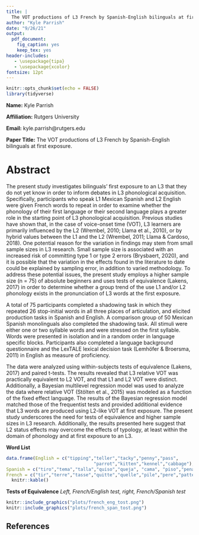```yaml
---
title: |
  The VOT productions of L3 French by Spanish-English bilinguals at first exposure. 
author: "Kyle Parrish"
date: "9/26/21"
output: 
  pdf_document: 
    fig_caption: yes
    keep_tex: yes
header-includes:
   - \usepackage{tipa}
   - \usepackage{xcolor}
fontsize: 12pt
---
```


```r
knitr::opts_chunk$set(echo = FALSE)
library(tidyverse)
```

**Name:** Kyle Parrish



**Affiliation:** Rutgers University



**Email:** kyle.parrish@rutgers.edu



**Paper Title:** The VOT productions of L3 French by Spanish-English bilinguals at first exposure. 


\newpage

# Abstract

The present study investigates bilinguals' first exposure to an L3 that they do not yet know in order to inform debates in L3 phonological acquisition. Specifically, participants who speak L1 Mexican Spanish and L2 English were given French words to repeat in order to examine whether the phonology of their first language or their second language plays a greater role in the starting point of L3 phonological acquisition. Previous studies have shown that, in the case of voice-onset time (VOT), L3 learners are primarily influenced by the L2 (Wrembel, 2010; Llama et al., 2010), or by hybrid values between the L1 and the L2 (Wrembel, 2011; Llama & Cardoso, 2018). One potential reason for the variation in findings may stem from small sample sizes in L3 research. Small sample size is associated with an increased risk of committing type 1 or type 2 errors (Brysbaert, 2020), and it is possible that the variation in the effects found in the literature to date could be explained by sampling error, in addition to varied methodology. To address these potential issues, the present study employs a higher sample size (n = 75) of absolute beginners and uses tests of equivalence (Lakens, 2017) in order to determine whether a group trend of the use L1 and/or L2 phonology exists in the pronunciation of L3 words at the first exposure.

  A total of 75 participants completed a shadowing task in which they repeated 26 stop-initial words in all three places of articulation, and elicited production tasks in Spanish and English. A comparison group of 50 Mexican Spanish monolinguals also completed the shadowing task. All stimuli were either one or two syllable words and were stressed on the first syllable. Words were presented in isolation and in a random order in language specific blocks. Participants also completed a language background questionnaire and the LexTALE lexical decision task (Lemhöfer & Broersma, 2011) in English as measure of proficiency.  

The data were analyzed using within-subjects tests of equivalence (Lakens, 2017) and paired t-tests. The results revealed that L3 relative VOT was practically equivalent to L2 VOT, and that L1 and L2 VOT were distinct. Additionally, a Bayesian multilevel regression model was used to analyze the data where relative VOT (Stölten et al., 2015) was modeled as a function of the fixed effect language. The results of the Bayesian regression model matched those of the frequentist tests and provided additional evidence that L3 words are produced using L2-like VOT at first exposure. The present study underscores the need for tests of equivalence and higher sample sizes in L3 research. Additionally, the results presented here suggest that L2 status effects may overcome the effects of typology, at least within the domain of phonology and at first exposure to an L3.  

\newpage

**Word List**
```r
data.frame(English = c("tipping","teller","tacky","penny","pass",
                                 "parrot","kitten","kennel","cabbage"),
Spanish = c("tiro","tema","talla","quiso","queja", "cama", "piso","pena","pato"),
French = c("tir","terre","tasse","quitte","quelle","pile","pere","patte", "")) %>% 
  knitr::kable()
```

**Tests of Equivalence**
*Left, French/English test, right, French/Spanish test*
```r
knitr::include_graphics("plots/french_eng_tost.png")
knitr::include_graphics("plots/french_span_tost.png")
```


## References
\begingroup
\setlength{\parindent}{-0.5in}
\setlength{\leftskip}{0.5in}
\phantom{.} 
\textcolor{white}{\\} 
\vspace{-0.5in}
\begin{tiny}
Brysbaert, M. (2020). Power considerations in bilingualism research: Time to step up our game. Bilingualism: Language and Cognition, 1–6. 

Lakens, D. (2017). Equivalence Tests: A Practical Primer for t Tests, Correlations, and Meta-Analyses. Social Psychological and Personality Science, 8(4), 355–362. 

Lemhfer, K., \& Broersma, M. (2012). Introducing LexTALE: A quick and valid Lexical Test for Advanced Learners of English. Behavior Research Methods, 44(2), 325–343. 

Llama, R., \& Cardoso, W. (2018). Revisiting (Non-)Native Influence in VOT Production: Insights from Advanced L3 Spanish. Languages, 3(3), 30. 

Llama, R., Cardoso, W., \& Collins, L. (2010). The influence of language distance and language status on the acquisition of L3 phonology. International Journal of Multilingualism, 7(1), 39–57. 

St\"{o}lten, K., Abrahamsson, N., \& Hyltenstam, K. (2015). EFFECTS OF AGE AND SPEAKING RATE ON VOICE ONSET TIME: The Production of Voiceless Stops by Near-Native L2 Speakers. Studies in Second Language Acquisition, 37(1), 71–100.

Wrembel, M. (2011). Cross-linguistic Influence in Third Language Acquisition of Voice Onset Time. Proceedings of the 17th International Congress of Phonetic Sciences, 2157–2160.
\end{tiny}

\endgroup
